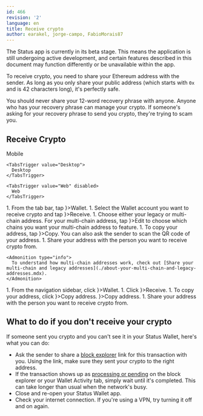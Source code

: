 ```yaml
---
id: 466
revision: '2'
language: en
title: Receive crypto
author: earakel, jorge-campo, FabioMorais87
---
```


<Admonition type="beta" status="Status app is currently in beta stage">
  The Status app is currently in its beta stage. This means the application is still undergoing active development, and certain features described in this document may function differently or be unavailable within the app.
</Admonition>

To receive crypto, you need to share your Ethereum address with the sender. As long as you only share your public address (which starts with `0x` and is 42 characters long), it's perfectly safe.

<Admonition type="caution">
  You should never share your 12-word recovery phrase with anyone. Anyone who has your recovery phrase can manage your crypto. If someone's asking for your recovery phrase to send you crypto, they're trying to scam you.
</Admonition>

## Receive Crypto

<Tabs defaultValue="Mobile">
  <TabsList size={32}>
    <TabsTrigger value="Mobile">
      Mobile
    </TabsTrigger>

    <TabsTrigger value="Desktop">
      Desktop
    </TabsTrigger>

    <TabsTrigger value="Web" disabled>
      Web
    </TabsTrigger>
  </TabsList>

  <TabsContent value="Mobile">
    1. From the tab bar, tap  <ContextTag icon={<WalletIcon />}>Wallet</ContextTag>.
    1. Select the Wallet account you want to receive crypto and tap <ContextTag icon={<ReceiveIcon />}>Receive</ContextTag>.
    1. Choose either your legacy or multi-chain address. For your multi-chain address, tap <ContextTag icon={<EditIcon />}>Edit</ContextTag> to choose which chains you want your multi-chain address to feature.
    1. To copy your address, tap <ContextTag icon={<CopyIcon />}>Copy</ContextTag>. You can also ask the sender to scan the QR code of your address.
    1. Share your address with the person you want to receive crypto from.

    <Admonition type="info">
      To understand how multi-chain addresses work, check out [Share your multi-chain and legacy addresses](./about-your-multi-chain-and-legacy-addresses.mdx).
    </Admonition>
  </TabsContent>

  <TabsContent value="Desktop">
    1. From the navigation sidebar, click <ContextTag icon={<WalletDesktopIcon />}>Wallet</ContextTag>.
    1. Click <ContextTag icon={<ReceiveDesktopIcon />}>Receive</ContextTag>.
    1. To copy your address, click <ContextTag icon={<CopyDesktopIcon />}>Copy address</ContextTag>. <ContextTag icon={<AdvancedIcon />}>Copy address</ContextTag>.
    1. Share your address with the person you want to receive crypto from.
  </TabsContent>
</Tabs>

## What to do if you don't receive your crypto

If someone sent you crypto and you can't see it in your Status Wallet, here's what you can do:

- Ask the sender to share a [block explorer](./understand-block-explorers.mdx) link for this transaction with you. Using the link, make sure they sent your crypto to the right address.
- If the transaction shows up as [processing or pending](./understand-transaction-confirmations-and-statuses.mdx) on the block explorer or your Wallet <ContextTag>Activity</ContextTag> tab, simply wait until it's completed. This can take longer than usual when the network's busy.
- Close and re-open your Status Wallet app.
- Check your internet connection. If you're using a VPN, try turning it off and on again.
